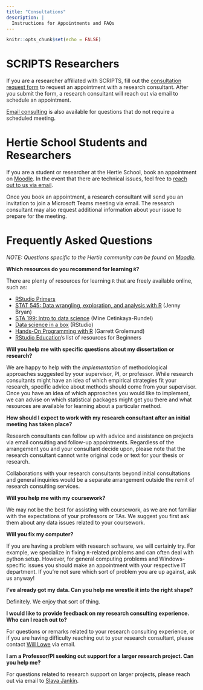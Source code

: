 ```yaml
---
title: "Consultations"
description: |
  Instructions for Appointments and FAQs
---
```


```r
knitr::opts_chunk$set(echo = FALSE)
```

# SCRIPTS Researchers 

If you are a researcher affiliated with SCRIPTS, fill out the [consultation request form](https://forms.gle/uTUNPgW4UrZhRJVa9) to request an appointment with a research consultant. After you submit the form, a research consultant will reach out via email to schedule an appointment. 

[Email consulting](mailto:koh@hertie-school.org) is also available for questions that do not require a scheduled meeting. 

# Hertie School Students and Researchers

If you are a student or researcher at the Hertie School, book an appointment on [Moodle](https://moodle.hertie-school.org/mod/scheduler/view.php?id=57896). In the event that there are technical issues, feel free to [reach out to us via email](mailto:koh@hertie-school.org).

Once you book an appointment, a research consultant will send you an invitation to join a Microsoft Teams meeting via email. The research consultant may also request additional information about your issue to prepare for the meeting.
 
# Frequently Asked Questions

*NOTE: Questions specific to the Hertie community can be found on [Moodle](https://moodle.hertie-school.org/mod/scheduler/view.php?id=57896).*

**Which resources do you recommend for learning `R`?** 

There are plenty of resources for learning `R` that are freely available online, such as:

- [RStudio Primers](https://rstudio.cloud/learn/primers)
- [STAT 545: Data wrangling, exploration, and analysis with R](https://stat545.com/) (Jenny Bryan)
- [STA 199: Intro to data science](http://www2.stat.duke.edu/courses/Srping18/Sta199/) (Mine Cetinkaya-Rundel)
- [Data science in a box](https://datasciencebox.org/) (RStudio)
- [Hands-On Programming with R](https://rstudio-education.github.io/hopr/) (Garrett Grolemund)
- [RStudio Education](https://education.rstudio.com/learn/beginner/)'s list of resources for Beginners 

**Will you help me with specific questions about my dissertation or research?**

We are happy to help with the *implementation* of methodological approaches suggested by your supervisor, PI, or professor. While research consultants might have an idea of which empirical strategies fit your research, specific advice about methods should come from your supervisor. Once you have an idea of which approaches you would like to implement, we can advise on which statistical packages might get you there and what resources are available for learning about a particular method. 

**How should I expect to work with my research consultant after an initial meeting has taken place?**

Research consultants can follow up with advice and assistance on projects via email consulting and follow-up appointments. Regardless of the arrangement you and your consultant decide upon, please note that the research consultant cannot write original code or text for your thesis or research. 

Collaborations with your research consultants beyond initial consultations and general inquiries would be a separate arrangement outside the remit of research consulting services. 

**Will you help me with my coursework?**

We may not be the best for assisting with coursework, as we are not familiar with the expectations of your professors or TAs. We suggest you first ask them about any data issues related to your coursework. 

**Will you fix my computer?**

If you are having a problem with research software, we will certainly try. For example, we specialize in fixing `R`-related problems and can often deal with python setup. However, for general computing problems and Windows-specific issues you should make an appointment with your respective IT department. If you're not sure which sort of problem you are up against, ask us anyway!

**I've already got my data. Can you help me wrestle it into the right shape?**

Definitely. We enjoy that sort of thing.

__I would like to provide feedback on my research consulting experience. Who can I reach out to?__

For questions or remarks related to your research consulting experience, or if you are having difficulty reaching out to your research consultant, please contact [Will Lowe](mailto:lowe@hertie-school.org) via email.

**I am a Professor/PI seeking out support for a larger research project. Can you help me?**

For questions related to research support on larger projects, please reach out via email to [Slava Jankin](mailto:jankin@hertie-school.org).